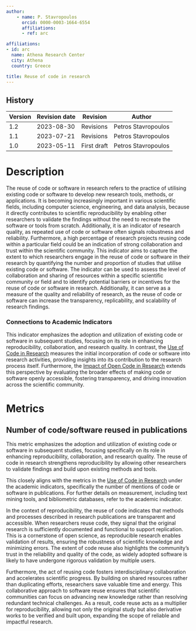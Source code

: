 ```yaml
---
author:
    - name: P. Stavropoulos
      orcid: 0000-0003-1664-6554
      affiliations:
      - ref: arc

affiliations:
- id: arc
  name: Athena Research Center
  city: Athena
  country: Greece

title: Reuse of code in research
---
```



::: {.callout collapse="true"}


# History

| Version | Revision date | Revision    | Author              |
|---------|---------------|-------------|---------------------|
| 1.2     | 2023-08-30    | Revisions   | Petros Stavropoulos |
| 1.1     | 2023-07-21    | Revisions   | Petros Stavropoulos |
| 1.0     | 2023-05-11    | First draft | Petros Stavropoulos |

:::

# Description

The reuse of code or software in research refers to the practice of utilising existing code or software to develop new research tools, methods, or applications. It is becoming increasingly important in various scientific fields, including computer science, engineering, and data analysis, because it directly contributes to scientific reproducibility by enabling other researchers to validate the findings without the need to recreate the software or tools from scratch. Additionally, it is an indicator of research quality, as repeated use of code or software often signals robustness and reliability. Furthermore, a high percentage of research projects reusing code within a particular field could be an indication of strong collaboration and trust within the scientific community. This indicator aims to capture the extent to which researchers engage in the reuse of code or software in their research by quantifying the number and proportion of studies that utilise existing code or software. The indicator can be used to assess the level of collaboration and sharing of resources within a specific scientific community or field and to identify potential barriers or incentives for the reuse of code or software in research. Additionally, it can serve as a measure of the quality and reliability of research, as the reuse of code or software can increase the transparency, replicability, and scalability of research findings.

### Connections to Academic Indicators

This indicator emphasizes the adoption and utilization of existing code or software in subsequent studies, focusing on its role in enhancing reproducibility, collaboration, and research quality. In contrast, the [Use of Code in Research](../2_academic_impact/use_of_code_in_research.html) measures the initial incorporation of code or software into research activities, providing insights into its contribution to the research process itself. Furthermore, the [Impact of Open Code in Research](../5_reproducibility/impact_of_open_code_in_research.html) extends this perspective by evaluating the broader effects of making code or software openly accessible, fostering transparency, and driving innovation across the scientific community.

# Metrics

## Number of code/software reused in publications

This metric emphasizes the adoption and utilization of existing code or software in subsequent studies, focusing specifically on its role in enhancing reproducibility, collaboration, and research quality. The reuse of code in research strengthens reproducibility by allowing other researchers to validate findings and build upon existing methods and tools.

This closely aligns with the metrics in the [Use of Code in Research](https://handbook.pathos-project.eu/sections/2_academic_impact/use_of_code_in_research.html) under the academic indicators, specifically the number of mentions of code or software in publications. For further details on measurement, including text mining tools, and bibliometric databases, refer to the academic indicator.

In the context of reproducibility, the reuse of code indicates that methods and processes described in research publications are transparent and accessible. When researchers reuse code, they signal that the original research is sufficiently documented and functional to support replication. This is a cornerstone of open science, as reproducible research enables validation of results, ensuring the robustness of scientific knowledge and minimizing errors. The extent of code reuse also highlights the community’s trust in the reliability and quality of the code, as widely adopted software is likely to have undergone rigorous validation by multiple users.

Furthermore, the act of reusing code fosters interdisciplinary collaboration and accelerates scientific progress. By building on shared resources rather than duplicating efforts, researchers save valuable time and energy. This collaborative approach to software reuse ensures that scientific communities can focus on advancing new knowledge rather than resolving redundant technical challenges. As a result, code reuse acts as a multiplier for reproducibility, allowing not only the original study but also derivative works to be verified and built upon, expanding the scope of reliable and impactful research.
